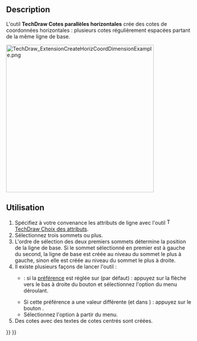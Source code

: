 <languages/>

{{Docnav/fr
|[[TechDraw_ExtensionCreateObliqueChainDimension/fr|Cotes inclinées]]
|[[TechDraw_ExtensionCreateVertCoordDimension/fr|Cotes parallèles verticales]]
|[[TechDraw_Workbench/fr|Atelier TechDraw]]
|IconL=TechDraw_ExtensionCreateObliqueChainDimension.svg
|IconR=TechDraw_ExtensionCreateVertCoordDimension.svg
|IconC=Workbench_TechDraw.svg
}}

{{GuiCommand/fr
|Name=TechDraw ExtensionCreateHorizCoordDimension
|Name/fr=TechDraw Cotes parallèles horizontales
|MenuLocation=TechDraw → Extensions : cotes → Cotes parallèles horizontales
|Workbenches=[[TechDraw_Workbench/fr|TechDraw]]
|Shortcut=
|Version=0.20
|SeeAlso=[[TechDraw_ExtensionCreateVertCoordDimension/fr|TechDraw Cotes parallèles verticales]], [[TechDraw_ExtensionCreateObliqueCoordDimension/fr|TechDraw Cotes parallèles inclinées]]
}}

==Description==

L'outil '''TechDraw Cotes parallèles horizontales''' crée des cotes de coordonnées horizontales : plusieurs cotes régulièrement espacées partant de la même ligne de base.

[[Image:TechDraw_ExtensionCreateHorizCoordDimensionExample.png|400px]]
{{Caption|A droite, les cotes créées}}

<span id="Usage"></span>
==Utilisation==

# Spécifiez à votre convenance les attributs de ligne avec l'outil [[Image:TechDraw_ExtensionSelectLineAttributes.svg|16px]] [[TechDraw_ExtensionSelectLineAttributes/fr|TechDraw Choix des attributs]].
# Sélectionnez trois sommets ou plus.
# L'ordre de sélection des deux premiers sommets détermine la position de la ligne de base. Si le sommet sélectionné en premier est à gauche du second, la ligne de base est créée au niveau du sommet le plus à gauche, sinon elle est créée au niveau du sommet le plus à droite.
# Il existe plusieurs façons de lancer l'outil :
#* {{Version/fr|1.0}} : si la [[TechDraw_Preferences/fr#Cotes|préférence]] {{MenuCommand|Outils de cotation}} est réglée sur {{Value|Outil unique}} (par défaut) : appuyez sur la flèche vers le bas à droite du bouton {{Button|[[Image:TechDraw_Dimension.svg||x16px]][[Image:Toolbar_flyout_arrow.svg|x16px]]}} et sélectionnez l'option {{MenuCommand|[[Image:TechDraw_ExtensionCreateHorizChainDimension.svg|16px]] Cotes horizontales}} du menu déroulant.
#* Si cette préférence a une valeur différente (et dans {{VersionMinus/fr|0.21}}) : appuyez sur le bouton {{Button|[[Image:TechDraw_ExtensionCreateHorizCoordDimension.svg|16px]] [[TechDraw_ExtensionCreateHorizCoordDimension/fr|Cotes parallèles horizontales]]}}.
#* Sélectionnez l'option {{MenuCommand|TechDraw → Extensions : cotes → [[Image:TechDraw_ExtensionCreateHorizCoordDimension.svg|16px]] Cotes parallèles horizontales}} à partir  du menu.
# Des cotes avec des textes de cotes centrés sont créées.


{{Docnav/fr
|[[TechDraw_ExtensionCreateObliqueChainDimension/fr|Cotes inclinées]]
|[[TechDraw_ExtensionCreateVertCoordDimension/fr|Cotes parallèles verticales]]
|[[TechDraw_Workbench/fr|Atelier TechDraw]]
|IconL=TechDraw_ExtensionCreateObliqueChainDimension.svg
|IconR=TechDraw_ExtensionCreateVertCoordDimension.svg
|IconC=Workbench_TechDraw.svg
}}

{{TechDraw_Tools_navi{{#translation:}}}}
{{Userdocnavi{{#translation:}}}}